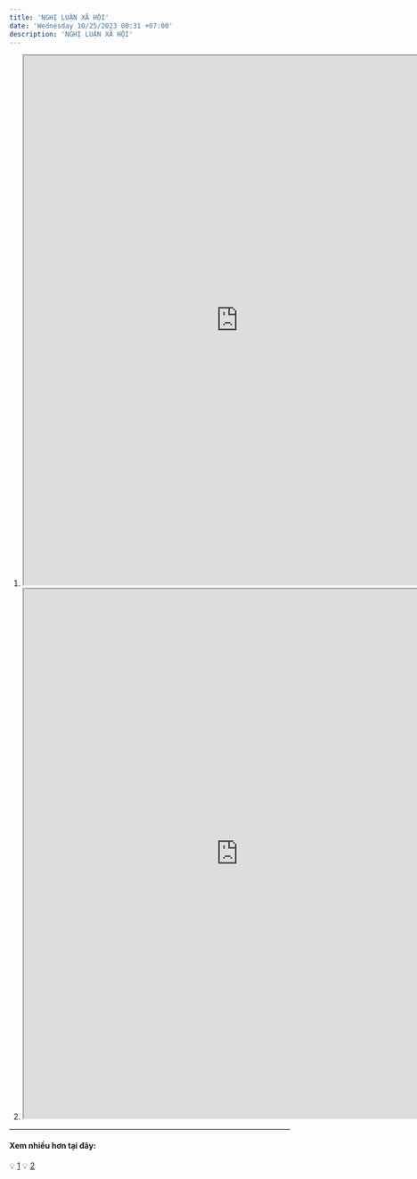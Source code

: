 ```yaml
---
title: 'NGHỊ LUẬN XÃ HỘI'
date: 'Wednesday 10/25/2023 00:31 +07:00'
description: 'NGHỊ LUẬN XÃ HỘI'
---
```


1. <iframe
      src="https://drive.google.com/file/d/1JngtceBN7dnR2HVYBpiMlAZvHkTxLUKX/preview"
      width="770"
      height="950"
      allow="autoplay"
   ></iframe>

2. <iframe
      src="https://drive.google.com/file/d/1wzyMIDgbepuJktHc9CLL9Mt5j5OFnutM/preview"
      width="770"
      height="950"
      allow="autoplay"
   ></iframe>

---

#### **Xem nhiều hơn tại đây:**

:bulb: [1](https://drive.google.com/drive/folders/1AEPzoBMFCdpH8cZhmqfPlw9eb144medb?usp=share_link)
:bulb: [2](https://drive.google.com/drive/folders/1epifkNbC78fX4fbqCmxNlBGm3YF2sDBL?usp=share_link)
